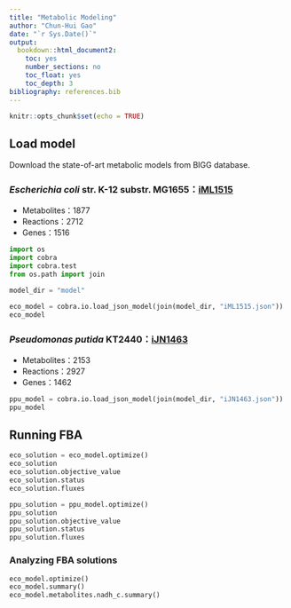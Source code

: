 ```yaml
---
title: "Metabolic Modeling"
author: "Chun-Hui Gao"
date: "`r Sys.Date()`"
output: 
  bookdown::html_document2:
    toc: yes
    number_sections: no
    toc_float: yes
    toc_depth: 3
bibliography: references.bib
---
```


```r
knitr::opts_chunk$set(echo = TRUE)
```

## Load model

Download the state-of-art metabolic models from BIGG database.

### *Escherichia coli* str. K-12 substr. MG1655：[iML1515](http://bigg.ucsd.edu/models/iML1515)

- Metabolites：1877
- Reactions：2712
- Genes：1516


```python
import os
import cobra
import cobra.test
from os.path import join

model_dir = "model"

eco_model = cobra.io.load_json_model(join(model_dir, "iML1515.json"))
eco_model
```


### *Pseudomonas putida* KT2440：[iJN1463](http://bigg.ucsd.edu/models/iJN1463)

- Metabolites：2153
- Reactions：2927
- Genes：1462


```python
ppu_model = cobra.io.load_json_model(join(model_dir, "iJN1463.json"))
ppu_model
```






## Running FBA

```python
eco_solution = eco_model.optimize()
eco_solution
eco_solution.objective_value
eco_solution.status
eco_solution.fluxes
```


```python
ppu_solution = ppu_model.optimize()
ppu_solution
ppu_solution.objective_value
ppu_solution.status
ppu_solution.fluxes
```


### Analyzing FBA solutions

```python
eco_model.optimize()
eco_model.summary()
eco_model.metabolites.nadh_c.summary()
```

